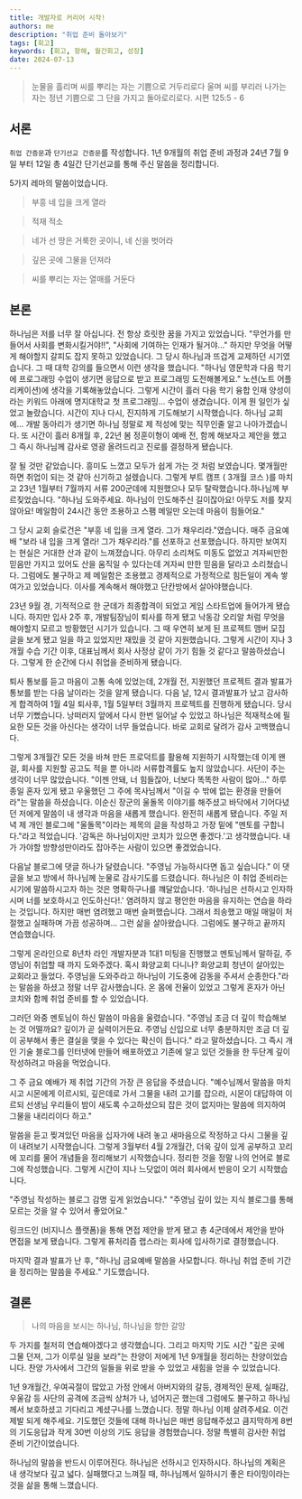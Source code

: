 ```yaml
---
title: 개발자로 커리어 시작!
authors: me
description: "취업 준비 돌아보기"
tags: [회고]
keywords: [회고, 항해, 월간회고, 성장]
date: 2024-07-13
---
```


> 눈물을 흘리며 씨를 뿌리는 자는 기쁨으로 거두리로다 울며 씨를 부리러 나가는 자는 정년 기쁨으로 그 단을 가지고 돌아로리로다. 시편 125:5 - 6

## 서론

`취업 간증문`과 `단기선교 간증문`를 작성합니다. 1년 9개월의 취업 준비 과정과 24년 7월 9일 부터 12일 총 4일간 단기선교를 통해 주신 말씀을 정리합니다.

5가지 레마의 말씀이었습니다.

> 부흥 네 입을 크게 열라

> 적재 적소

> 네가 선 땅은 거룩한 곳이니, 네 신을 벗어라

> 깊은 곳에 그물을 던져라

> 씨를 뿌리는 자는 열매를 거둔다

## 본론

하나님은 저를 너무 잘 아십니다. 전 항상 흐릿한 꿈을 가지고 있었습니다. "무언가를 만들어서 사회를 변화시킬거야!!", "사회에 기여하는 인재가 될거야..." 하지만 무엇을 어떻게 해야할지 갈피도 잡지 못하고 있었습니다. 그 당시 하나님과 뜨겁게 교제하던 시기였습니다. 그 때 대학 강의를 들으면서 이런 생각을 했습니다. "하나님 영문학과 다음 학기에 프로그래밍 수업이 생기면 응답으로 받고 프로그래밍 도전해볼게요." 노션(노트 어플리케이션)에 생각을 기록해놓았습니다. 그렇게 시간이 흘러 다음 학기 융합 인재 양성이라는 키워드 아래에 명지대학교 첫 프로그래밍... 수업이 생겼습니다. 이게 뭔 일인가 싶었고 놀랐습니다. 시간이 지나 다시, 진지하게 기도해보기 시작했습니다. 하나님 교회에... 개발 동아리가 생기면 하나님 정말로 제 적성에 맞는 직무인줄 알고 나아가겠습니다. 또 시간이 흘러 8개월 후, 22년 봄 정훈이형이 예배 전, 함께 해보자고 제안을 했고 그 즉시 하나님께 감사로 영광 올려드리고 진로를 결정하게 됐습니다.

잘 될 것만 같았습니다. 흥미도 느꼈고 모두가 쉽게 가는 것 처럼 보였습니다. 몇개월만 하면 취업이 되는 것 같아 신기하고 설렜습니다. 그렇게 부트 캠프 ( 3개월 코스 )를 마치고 23년 1월부터 7월까지 서류 200군데에 지원했으나 모두 탈락했습니다.하나님께 부르짖었습니다. "하나님 도와주세요. 하나님이 인도해주신 길이잖아요! 아무도 저를 찾지 않아요! 메일함이 24시간 동안 조용하고 스팸 메일만 오는데 마음이 힘들어요."

그 당시 교회 슬로건은 "부흥 네 입을 크게 열라. 그가 채우리라."였습니다. 매주 금요예배 "보라 내 입을 크게 열라! 그가 채우리라."를 선포하고 선포했습니다. 하지만 보여지는 현실은 거대한 산과 같이 느껴졌습니다. 아무리 소리쳐도 미동도 없었고 겨자씨만한 믿음만 가지고 있어도 산을 움직일 수 있다는데 겨자씨 만한 믿음을 달라고 소리쳤습니다. 그럼에도 불구하고 제 메일함은 조용했고 경제적으로 가정적으로 힘든일이 계속 쌓여가고 있었습니다. 이사를 계속해서 해야했고 단칸방에서 살아야했습니다.

23년 9월 경, 기적적으로 한 군데가 최종합격이 되었고 게임 스타트업에 들어가게 됐습니다. 하지만 입사 2주 후, 개발팀장님이 퇴사를 하게 됐고 낙동강 오리알 처럼 무엇을 해야할지 모르고 방황했던 시기가 있습니다. 그 때 우연히 보게 된 프로젝트 맴버 모집 글을 보게 됐고 일을 하고 있었지만 재밌을 것 같아 지원했습니다. 그렇게 시간이 지나 3개월 수습 기간 이후, 대표님께서 회사 사정상 같이 가기 힘들 것 같다고 말씀하셨습니다. 그렇게 한 순간에 다시 취업을 준비하게 됐습니다.

퇴사 통보를 듣고 마음이 고통 속에 있었는데, 2개월 전, 지원했던 프로젝트 결과 발표가 통보를 받는 다음 날이라는 것을 알게 됐습니다. 다음 날, 12시 결과발표가 났고 감사하게 합격하여 1월 4일 퇴사후, 1월 5일부터 3월까지 프로젝트를 진행하게 됐습니다. 당시 너무 기뻤습니다. 낭떠러지 앞에서 다시 한번 일어날 수 있었고 하나님은 적재적소에 필요한 모든 것을 아신다는 생각이 너무 들었습니다. 바로 교회로 달려가 감사 고백했습니다.

그렇게 3개월간 모든 것을 바쳐 만든 프로덕트를 활용해 지원하기 시작했는데 이게 왠걸, 회사를 지원할 공고도 적을 뿐 아니라 서류합격률도 높지 않았습니다. 사단이 주는 생각이 너무 많았습니다. "이젠 안돼, 너 힘들잖아, 너보다 똑똑한 사람이 많아..." 하루 종일 혼자 있게 됐고 우울했던 그 주에 목사님께서 "이길 수 밖에 없는 환경을 만들어라"는 말씀을 하셨습니다. 이순신 장군의 울돌목 이야기를 해주셨고 바닥에서 기어다녔던 저에게 말씀이 내 생각과 마음을 새롭게 했습니다. 완전히 새롭게 됐습니다. 주일 저녁 제 개인 블로그에 "울돌목"이라는 제목의 글을 작성하고 가장 밑에 "멘토를 구합니다."라고 적었습니다. '감독은 하나님이지만 코치가 있으면 좋겠다.'고 생각했습니다. 내가 가야할 방향성만이라도 잡아주는 사람이 있으면 좋겠었습니다.

다음날 블로그에 댓글 하나가 달렸습니다. "주영님 가능하시다면 돕고 싶습니다." 이 댓글을 보고 방에서 하나님께 눈물로 감사기도를 드렸습니다. 하나님은 이 취업 준비라는 시기에 말씀하시고자 하는 것은 명확하구나를 꺠달았습니다. '하나님은 선하시고 인자하시며 너를 보호하시고 인도하신다!.' 염려하지 않고 평안한 마음을 유지하는 연습을 하라는 것입니다. 하지만 매번 염려했고 매번 슬퍼했습니다. 그래서 죄송했고 매일 매일이 처절했고 실패하며 가끔 성공하며... 그런 삶을 살아왔습니다. 그럼에도 불구하고 끝까지 연습했습니다.

그렇게 온라인으로 8년차 라인 개발자분과 1대1 미팅을 진행했고 멘토님께서 말하길, 주영님이 취업할 때 까지 도와주겠다. 혹시 화양교회 다니나? 화양교회 청년이 살아있는 교회라고 들었다. 주영님을 도와주라고 하나님이 기도중에 감동을 주셔서 순종한다."라는 말씀을 하셨고 정말 너무 감사했습니다. 온 몸에 전율이 있었고 그렇게 혼자가 아닌 코치와 함께 취업 준비를 할 수 있었습니다.

그러던 와중 멘토님이 하신 말씀이 마음을 울렸습니다. "주영님 조금 더 깊이 학습해보는 것 어떨까요? 깊이가 곧 실력이거든요. 주영님 신입으로 너무 충분하지만 조금 더 깊이 공부해서 좋은 결실을 맺을 수 있다는 확신이 듭니다." 라고 말하셨습니다. 그 즉시 개인 기술 블로그를 인터넷에 만들어 배포하였고 기존에 알고 있던 것들을 한 두단계 깊이 작성하려고 마음을 먹었습니다.

그 주 금요 예배가 제 취업 기간의 가장 큰 응답을 주셨습니다. "예수님께서 말씀을 마치시고 시몬에게 이르시되, 깊은데로 가서 그물을 내려 고기를 잡으라, 시몬이 대답하여 이르되 선생님 우리들이 밤이 새도록 수고하셨으되 잡은 것이 없지마는 말씀에 의지하여 그물을 내리리이다 하고."

말씀을 듣고 찢겨있던 마음을 십자가에 내려 놓고 새마음으로 작정하고 다시 그물을 깊이 내려보기 시작했습니다. 그렇게 3월부터 4월 2개월간, 더욱 깊이 있게 공부하고 꼬리에 꼬리를 물어 개념들을 정리해보기 시작했습니다. 정리한 것을 정말 나의 언어로 블로그에 작성했습니다. 그렇게 시간이 지나 느닷없이 여러 회사에서 반응이 오기 시작했습니다.

"주영님 작성하는 블로그 감명 깊게 읽었습니다."
"주영님 깊이 있는 지식 블로그를 통해 모르는 것을 알 수 있어서 좋았어요."

링크드인 (비지니스 플랫폼)을 통해 면접 제안을 받게 됐고 총 4군데에서 제안을 받아 면접을 보게 됐습니다. 그렇게 퓨처리즘 랩스라는 회사에 입사하기로 결정했습니다.

마지막 결과 발표가 난 후, "하나님 금요예배 말씀을 사모합니다. 하나님 취업 준비 기간을 정리하는 말씀을 주세요." 기도했습니다.

## 결론

> 나의 마음을 보시는 하나님, 하나님을 향한 갈망

두 가지를 철저히 연습해야겠다고 생각했습니다. 그리고 마지막 기도 시간 "깊은 곳에 그물 던져, 그가 이루실 일을 보라"는 찬양이 저에게 1년 9개월을 정리하는 찬양이었습니다. 찬양 가사에서 그간의 일들을 위로 받을 수 있었고 새힘을 얻을 수 있었습니다.

1년 9개월간, 우여곡절이 많았고 가정 안에서 아버지와의 갈등, 경제적인 문제, 실패감, 우울감 등 사단의 공격에 조금씩 상처가 나, 넘어지곤 했는데 그럼에도 불구하고 하나님께서 보호하셨고 기다리고 계셨구나를 느꼈습니다. 정말 하나님 이제 살려주세요. 이건 제발 되게 해주세요. 기도했던 것들에 대해 하나님은 매번 응답해주셨고 큼지막하게 8번의 기도응답과 작게 30번 이상의 기도 응답을 경험했습니다. 정말 특별히 감사한 취업 준비 기간이었습니다.

하나님의 말씀을 반드시 이루어진다. 하나님은 선하시고 인자하시다. 하나님의 계획은 내 생각보다 깊고 넓다. 실패했다고 느껴질 때, 하나님께서 일하시기 좋은 타이밍이라는 것을 삶을 통해 느꼈습니다.
